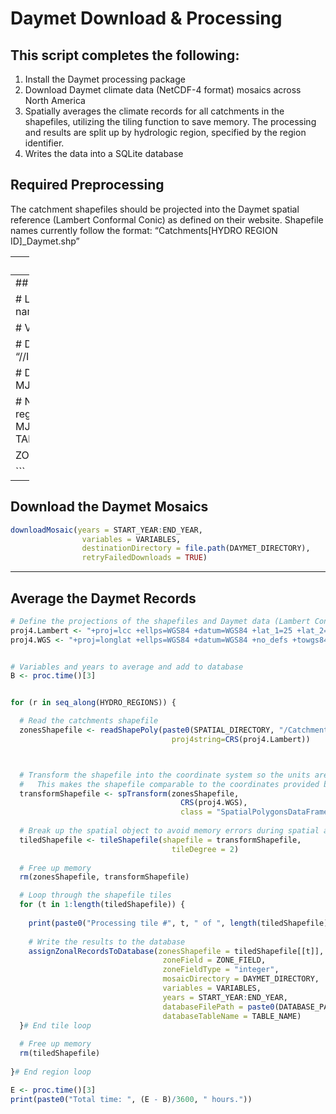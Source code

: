 # Daymet Download & Processing

## This script completes the following:

1. Install the Daymet processing package
2. Download Daymet climate data (NetCDF-4 format) mosaics across North America
3. Spatially averages the climate records for all catchments in the shapefiles, utilizing the tiling function to save memory. The processing and results are split up by hydrologic region, specified by the region identifier.
4. Writes the data into a SQLite database


## Required Preprocessing
The catchment shapefiles should be projected into the Daymet spatial reference (Lambert Conformal Conic) as defined on their website. Shapefile names currently follow the format: "Catchments[HYDRO REGION ID]_Daymet.shp"

---
##Load Libraries
```r
rm(list=ls())

library(maptools) # For reading spatial objects
library(devtools) # For installing package

#install_github("Conte-Ecology/zonalDaymet")
library(zonalDaymet)
```


---
## Specify Inputs
```r

# Temporal range
START_YEAR <- 1980
END_YEAR <- 2014

# List of hydrologic region identifer (used to indicate catchments layer and output database name)
HYDRO_REGIONS <- c("01", "02", "03", "04", "05", "06")

# Variables
VARIABLES <- c("tmax", "tmin", "prcp", "dayl", "srad", "vp", "swe")

# Directory containing all of the raw Daymet mosaic NetCDF files
DAYMET_DIRECTORY <- "//IGSAGBEBWS-MJO7/projects/dataIn/environmental/climate/daymet/Daily"

# Directory containing the zone shapefiles
SPATIAL_DIRECTORY <- "//IGSAGBEBWS-MJO7/projects/dataIn/environmental/streamStructure/NHDHRDV2/products/daymetShapefiles"

# Name of the database with Daymet data paired to NHDPlus catchments. The hydrologic region ID will be appended to this name.
DATABASE_PATH <- "//IGSAGBEBWS-MJO7/projects/dataIn/environmental/climate/daymet/NHDHRDV2_2/NHDHRDV2"
TABLE_NAME <- "climateRecord"

ZONE_FIELD <- "FEATUREID"

```


---
## Download the Daymet Mosaics
```r

downloadMosaic(years = START_YEAR:END_YEAR,
                variables = VARIABLES,
                destinationDirectory = file.path(DAYMET_DIRECTORY),
                retryFailedDownloads = TRUE)
```



---
## Average the Daymet Records
```r

# Define the projections of the shapefiles and Daymet data (Lambert Conformal Conic).
proj4.Lambert <- "+proj=lcc +ellps=WGS84 +datum=WGS84 +lat_1=25 +lat_2=60 +lat_0=42.5 +lon_0=-100 +x_0=0 +y_0=0"  # Projected Coordinate System
proj4.WGS <- "+proj=longlat +ellps=WGS84 +datum=WGS84 +no_defs +towgs84=0,0,0"                                    # Geographic Coordinate System


# Variables and years to average and add to database
B <- proc.time()[3]


for (r in seq_along(HYDRO_REGIONS)) {

  # Read the catchments shapefile
  zonesShapefile <- readShapePoly(paste0(SPATIAL_DIRECTORY, "/Catchments", HYDRO_REGIONS[r], "_Daymet.shp"), 
                                    proj4string=CRS(proj4.Lambert))



  # Transform the shapefile into the coordinate system so the units are in lat/lon. 
  #   This makes the shapefile comparable to the coordinates provided by Daymet NetCDFs in WGS.
  transformShapefile <- spTransform(zonesShapefile,
                                      CRS(proj4.WGS),
                                      class = "SpatialPolygonsDataFrame")
  
  # Break up the spatial object to avoid memory errors during spatial averaging
  tiledShapefile <- tileShapefile(shapefile = transformShapefile,
                                    tileDegree = 2)
  
  # Free up memory
  rm(zonesShapefile, transformShapefile)

  # Loop through the shapefile tiles
  for (t in 1:length(tiledShapefile)) {
    
    print(paste0("Processing tile #", t, " of ", length(tiledShapefile), "."))
    
    # Write the results to the database
    assignZonalRecordsToDatabase(zonesShapefile = tiledShapefile[[t]],
                                  zoneField = ZONE_FIELD,
                                  zoneFieldType = "integer",
                                  mosaicDirectory = DAYMET_DIRECTORY,
                                  variables = VARIABLES, 
                                  years = START_YEAR:END_YEAR,
                                  databaseFilePath = paste0(DATABASE_PATH, "_", HYDRO_REGIONS[r]), 
                                  databaseTableName = TABLE_NAME)
  }# End tile loop
  
  # Free up memory
  rm(tiledShapefile)
  
}# End region loop

E <- proc.time()[3]
print(paste0("Total time: ", (E - B)/3600, " hours."))
```